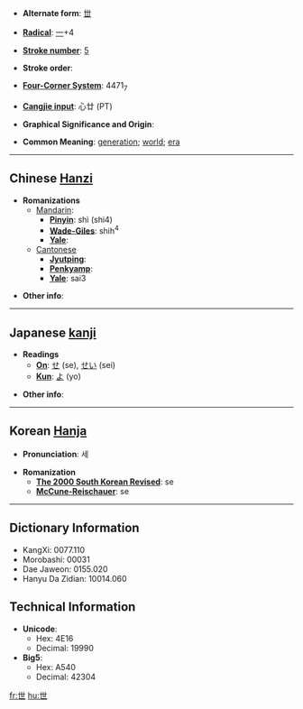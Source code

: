 * '''Alternate form''': [[丗]]

* '''[[Wiktionary:Chinese radical index| Radical]]''': [[Wiktionary:Chinese radical index 一|一]]+4

* '''[[Wiktionary:Chinese total strokes index|Stroke number]]''': [[Wiktionary:Chinese total strokes index 5|5]]

* '''Stroke order''': 

* '''[[Wiktionary:Chinese four corner index|Four-Corner System]]''': 4471<sub>7</sub>

* '''[[Wiktionary:Chinese Cangjie index|Cangjie input]]''': 心廿 (PT)

* '''Graphical Significance and Origin''': 

* '''Common Meaning''': [[generation]]; [[world]]; [[era]]

----

== Chinese [[Hanzi]] ==

* '''Romanizations'''
** [[Mandarin]]:
*** '''[[Pinyin]]''': shì (shi4)
*** '''[[Wade-Giles]]''': shih<sup>4</sup>
*** '''[[Yale]]''': 
**[[Cantonese]]
***'''[[Jyutping]]''':
***'''[[Penkyamp]]''': 
***'''[[Yale]]''': sai3

* '''Other info''': 

----

== Japanese [[kanji]] ==

* '''Readings'''
** '''[[On]]''': [[せ]] (se), [[せい]] (sei)
** '''[[Kun]]''': [[よ]] (yo)

* '''Other info''':  

----

== Korean [[Hanja]] ==

* '''Pronunciation''': 세

* '''Romanization'''
** '''[[The 2000 South Korean Revised Romanization|The 2000 South Korean Revised]]''': se
** '''[[McCune-Reischauer]]''': se

----

== Dictionary Information ==

* KangXi: 0077.110
* Morobashi: 00031
* Dae Jaweon: 0155.020
* Hanyu Da Zidian: 10014.060

== Technical Information ==

* '''Unicode''':
** Hex: 4E16
** Decimal: 19990
* '''Big5''':
** Hex: A540
** Decimal: 42304

[[fr:世]]
[[hu:世]]